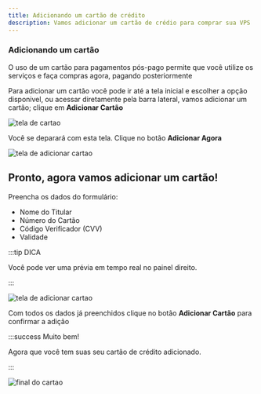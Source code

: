 ---
title: Adicionando um cartão de crédito
description: Vamos adicionar um cartão de crédio para comprar sua VPS
---

### Adicionando um cartão

O uso de um cartão para pagamentos pós-pago  permite que você utilize os serviços e faça compras agora, pagando posteriormente
 
Para adicionar um cartão você pode ir até a tela inicial e escolher a opção disponivel, ou acessar diretamente pela barra lateral, vamos adicionar um cartão; clique em **Adicionar Cartão**


![tela de cartao](../../../static/img/prints/console/cards.png)

Você se deparará com esta tela. Clique no botão **Adicionar Agora**

![tela de adicionar cartao](../../../static/img/prints/console/cardlist.png)

Pronto, agora vamos adicionar um cartão!
---

Preencha os dados do formulário:
* Nome do Titular
* Número do Cartão
* Código Verificador (CVV)
* Validade

:::tip DICA

Você pode ver uma prévia em tempo real no painel direito.

:::

![tela de adicionar cartao](../../../static/img/prints/console/new-card.png)

Com todos os dados já preenchidos clique no botão **Adicionar Cartão** para confirmar a adição

:::success Muito bem!

Agora que você tem suas seu cartão de crédito adicionado.

:::

![final do cartao](../../../static/img/prints/console/cards-list.png)